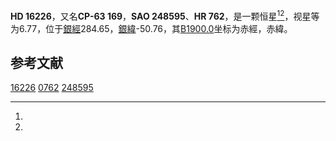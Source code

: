 {{Starbox begin
| name = HD 16226
}}
{{Starbox observe
| epoch = [[J2000.0|J2000.0]]
| constell = {{星座名待查}}<ref name=SIMBAD>{{cite web
 | url=http://simbad.u-strasbg.fr/simbad/sim-id?Ident=HR+762
 | title =Pulsating variable Star
 | publisher=Centre de Données astronomiques de Strasbourg
 | work=SIMBAD
 | accessdate=2012-07-13}}</ref><ref name=DATA>{{cite web
 | url=http://vizier.u-strasbg.fr/viz-bin/VizieR-5?-out.add=.&-source=5050&-corr=PK=HR&-out.max=9999&HR=762
 | title=VizieR Detailed Page
 | accessdate=2012-07-13
 | archive-date=2016-03-05
 | archive-url=https://web.archive.org/web/20160305013023/http://vizier.u-strasbg.fr/viz-bin/VizieR-5?-out.add=.&-source=5050&-corr=PK=HR&-out.max=9999&HR=762
 | dead-url=no
 }}</ref>
| 星官 = 
| ra = {{RA|2|33|33.6}}<ref name=SIMBAD /><ref name=DATA />
| dec = {{DEC|-62|35|13}}<ref name=SIMBAD /><ref name=DATA />
| appmag_v = 6.77<ref name=SIMBAD /><ref name=DATA />
}}
{{Starbox character
| class = B9V<ref name=SIMBAD /><ref name=DATA />
| b-v = -0.06<ref name=SIMBAD /><ref name=DATA />
| u-b = <ref name=SIMBAD /><ref name=DATA />
| r-i = <ref name=SIMBAD /><ref name=DATA />
| variable = 
}}
{{Starbox astrometry
| radial_v = 
| prop_mo_ra = 1
| parallax = 
| p_error = 
}}
{{Starbox catalog
| names =CP-63 169，[[SAO星表|SAO]] 248595，[[HD星表|HD]] 16226，[[HR星表|HR]] 762}}
{{Starbox reference |Simbad=HR+762}}
{{Starbox end}}

'''HD 16226'''，又名'''CP-63 169'''，'''SAO 248595'''、'''HR 762'''，是一颗恒星<ref name=SIMBAD /><ref name=DATA />，视星等为6.77，位于[[銀道座標系|銀經]]284.65，[[銀道座標系|銀緯]]-50.76，其[[B1900.0|B1900.0]]坐标为赤經{{RA|2|31|6.3}}，赤緯{{DEC|-63|-50.76|32}}。

== 参考文献 ==
{{reflist}}

{{star-stub}}

[[Category:HD和HDE天體|16226]]
[[Category:HR天體|0762]]
[[Category:SAO天體|248595]]